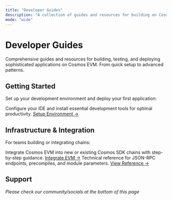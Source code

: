 ```yaml
---
title: "Developer Guides"
description: "A collection of guides and resources for building on Cosmos EVM."
mode: "wide"
---
```


# Developer Guides

Comprehensive guides and resources for building, testing, and deploying sophisticated applications on Cosmos EVM. From quick setup to advanced patterns.

## Getting Started

Set up your development environment and deploy your first application:

  <Card title="Development Environment" icon="code">
    Configure your IDE and install essential development tools for optimal productivity.
    <a href="./development-environment">Setup Environment →</a>
  </Card>


## Infrastructure & Integration

For teams building or integrating chains:

<CardGroup cols={2}>
  <Card title="Chain Integration" icon="link">
    Integrate Cosmos EVM into new or existing Cosmos SDK chains with step-by-step guidance.
    <a href="/docs/evm/developers/chain-integration">Integrate EVM →</a>
  </Card>
  <Card title="API Reference" icon="book-open-text">
    Technical reference for JSON-RPC endpoints, precompiles, and module parameters.
    <a href="/docs/evm/developers/reference">View Reference →</a>
  </Card>
</CardGroup>

## Support

*Please check our community/socials at the bottom of this page*